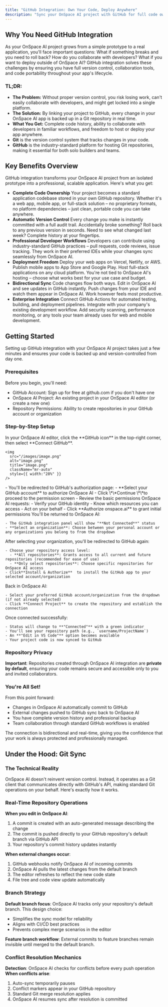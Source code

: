 ```yaml
---
title: "GitHub Integration: Own Your Code, Deploy Anywhere"
description: "Sync your OnSpace AI project with GitHub for full code ownership, version control, and deployment flexibility. Never get locked into a single platform - your code, your choice."
---
```


## Why You Need GitHub Integration

As your OnSpace AI project grows from a simple prototype to a real application, you'll face important questions: What if something breaks and you need to roll back? How do you collaborate with developers? What if you want to deploy outside of OnSpace AI? GitHub integration solves these challenges by ensuring you have full version control, collaboration tools, and code portability throughout your app's lifecycle.

### TL;DR:

- **The Problem:** Without proper version control, you risk losing work, can't easily collaborate with developers, and might get locked into a single platform.
- **The Solution:** By linking your project to GitHub, every change in your OnSpace AI app is backed up in a Git repository in real time.
- **What You Get:** Complete code history, ability to collaborate with developers in familiar workflows, and freedom to host or deploy your app anywhere.
- **Git** is the version control system that tracks changes in your code.
- **GitHub** is the industry-standard platform for hosting Git repositories, making it essential for both solo builders and teams.

## Key Benefits Overview

GitHub integration transforms your OnSpace AI project from an isolated prototype into a professional, scalable application. Here's what you get:

- **Complete Code Ownership**
  Your project becomes a standard application codebase stored in your own GitHub repository. Whether it's a web app, mobile app, or full-stack solution – no proprietary formats, no platform dependencies – just clean, portable code you can take anywhere.
- **Automatic Version Control**
  Every change you make is instantly committed with a full audit trail. Accidentally broke something? Roll back to any previous version in seconds. Need to see what changed last week? Complete history at your fingertips.
- **Professional Developer Workflows**
  Developers can contribute using industry-standard GitHub practices – pull requests, code reviews, issue tracking. They work in their preferred IDEs while your changes sync seamlessly from OnSpace AI.
- **Deployment Freedom**
  Deploy your web apps on Vercel, Netlify, or AWS. Publish mobile apps to App Store and Google Play. Host full-stack applications on any cloud platform. You're not tied to OnSpace AI's hosting – choose what works best for your use case and budget.
- **Bidirectional Sync**
  Code changes flow both ways. Edit in OnSpace AI and see updates in GitHub instantly. Push changes from your IDE and watch them appear in OnSpace AI. Work however feels most productive.
- **Enterprise Integration**
  Connect GitHub Actions for automated testing, building, and deployment pipelines. Integrate with your company's existing development workflow. Add security scanning, performance monitoring, or any tools your team already uses for web and mobile development.

## Getting Started

Setting up GitHub integration with your OnSpace AI project takes just a few minutes and ensures your code is backed up and version-controlled from day one.

### Prerequisites

Before you begin, you'll need:

- GitHub Account: Sign up for free at github.com if you don't have one
- OnSpace AI Project: An existing project in your OnSpace AI editor (or create a new one)
- Repository Permissions: Ability to create repositories in your GitHub account or organization

### Step-by-Step Setup

<Steps>
  <Step title="Start GitHub Connection">
    In your OnSpace AI editor, click the **GitHub icon** in the top-right corner, then select **Connect GitHub**.

    <img
      src="/images/image.png"
      alt="image.png"
      title="image.png"
      className="mr-auto"
      style={{ width:"28%" }}
    />
  </Step>
  <Step title="Initial Authorization">
    - You'll be redirected to GitHub's authorization page:
    - **Select your GitHub account** to authorize OnSpace AI
    - Click \*\*Continue \*\*to proceed to the permission screen
    - Review the basic permissions OnSpace AI requests:
      - Verify your GitHub identity
      - Know which resources you can access
      - Act on your behalf
    - Click **Authorize onspace.ai** to grant initial permissions
  </Step>
  <Step title="Select Organization">
    You'll be returned to OnSpace AI:

    - The GitHub integration panel will show "**Not Connected**" status
    - **Select an organization**: Choose between your personal account or any organizations you belong to from the dropdown
  </Step>
  <Step title="Install GitHub App">
    After selecting your organization, you'll be redirected to GitHub again:

    - Choose your repository access level:
      - **All repositories**: Grants access to all current and future repositories (recommended for ease of use)
      - **Only select repositories**: Choose specific repositories for OnSpace AI access
    - Click**Install & Authorize**  to install the GitHub app to your selected account/organization
  </Step>
  <Step title="Connect Your Project">
    Back in OnSpace AI:

    - Select your preferred GitHub account/organization from the dropdown (if not already selected)
    - Click **Connect Project** to create the repository and establish the connection
  </Step>
  <Step title="Verify Connection">
    Once connected successfully:

    - Status will change to **"Connected"** with a green indicator
    - You'll see your repository path (e.g., `username/ProjectName`)
    - An **"Edit in VS Code"** option becomes available
    - Your project code is now synced to GitHub
  </Step>
</Steps>

### Repository Privacy

**Important**: Repositories created through OnSpace AI integration are **private by default**, ensuring your code remains secure and accessible only to you and invited collaborators.

### You're All Set\!

From this point forward:

- Changes in OnSpace AI automatically commit to GitHub
- External changes pushed to GitHub sync back to OnSpace AI
- You have complete version history and professional backup
- Team collaboration through standard GitHub workflows is enabled

The connection is bidirectional and real-time, giving you the confidence that your work is always protected and professionally managed.

## Under the Hood: Git Sync

### The Technical Reality

OnSpace AI doesn't reinvent version control. Instead, it operates as a Git client that communicates directly with GitHub's API, making standard Git operations on your behalf. Here's exactly how it works.

### Real-Time Repository Operations

**When you edit in OnSpace AI**:

1. A commit is created with an auto-generated message describing the change
2. The commit is pushed directly to your GitHub repository's default branch via GitHub API
3. Your repository's commit history updates instantly

**When external changes occur**:

1. GitHub webhooks notify OnSpace AI of incoming commits
2. OnSpace AI pulls the latest changes from the default branch
3. The editor refreshes to reflect the new code state
4. File tree and code view update automatically

### Branch Strategy

**Default branch focus**: OnSpace AI tracks only your repository's default branch. This design choice:

- Simplifies the sync model for reliability
- Aligns with CI/CD best practices
- Prevents complex merge scenarios in the editor

**Feature branch workflow**: External commits to feature branches remain invisible until merged to the default branch.

### Conflict Resolution Mechanics

**Detection**: OnSpace AI checks for conflicts before every push operation **When conflicts arise**:

1. Auto-sync temporarily pauses
2. Conflict markers appear in your GitHub repository
3. Standard Git merge resolution applies
4. OnSpace AI resumes sync after resolution is committed